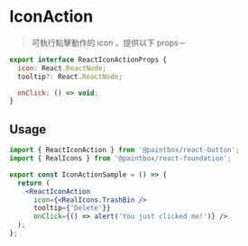 
<Meta title="React/Form/IconAction/Doc" />

# IconAction

> 可執行點擊動作的 icon 。提供以下 props－

```javascript
export interface ReactIconActionProps {
  icon: React.ReactNode;       
  tooltip?: React.ReactNode;

  onClick: () => void;
}
```

## Usage

```jsx
import { ReactIconAction } from '@paintbox/react-button';
import { RealIcons } from '@paintbox/react-foundation';

export const IconActionSample = () => {
  return (
    <ReactIconAction 
      icon={<RealIcons.TrashBin /> 
      tooltip={'Delete'}} 
      onClick={() => alert('You just clicked me!')} />
  );
};
```